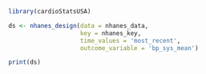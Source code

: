 
```r

library(cardioStatsUSA)

ds <- nhanes_design(data = nhanes_data,
                    key = nhanes_key, 
                    time_values = 'most_recent',
                    outcome_variable = 'bp_sys_mean')

print(ds)

```
